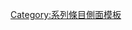 {{Sidebar with collapsible lists
| name = Economics sidebar
| bodyclass = plainlist
| titleclass = navbox-title
| title = [[经济学]]
| imagestyle = padding-left:0;padding-right:0;
| image = [[File:Countries by GDP (nominal) per capita in 2019.svg|frameless|220px|World GDP (PPP) per capita by country]]
| captionstyle = font-size:90%<!--no smaller than 90%, please ([[WP:ACCESS]])-->;white-space:nowrap;padding-bottom:0.2em;
| caption = [[各国人均国内生产总值列表 (国际汇率)|各国人均国内生产总值地圖]]（2019年）
| headingclass = navbox-abovebelow
| contentstyle = padding:0.15em 0.25em 0.5em;

|list1title =各地區經濟
|list1 = 
* [[各国经济列表]]
{{startflatlist}}
* [[非洲经济]]
* [[北美洲经济]]
* [[南美洲经济]]
* [[亚洲经济]]
* [[欧洲经济]]
* [[大洋洲经济]]
{{endflatlist}}

|list2title =[[JEL分类系统|经济学分支]]
|list2 = 
{{startflatlist}}
* [[微观经济学|-{zh-cn:微观经济学; zh-sg:微观经济学; zh-hk:微觀經濟學; zh-mo:微觀經濟學; zh-tw:個體經濟學;}-]]
* [[宏观经济学|-{zh-cn:宏观经济学; zh-sg:宏观经济学; zh-hk:宏觀經濟學; zh-mo:宏觀經濟學; zh-tw:總體經濟學;}-]]
* [[经济思想史]]
* [[经济学方法]]
* [[非正统经济学思想]]
{{endflatlist}}

|list3title = [[JEL分类系统|经济学方法]]
|list3 =
{{startflatlist}}
* [[数理经济学]]
* [[计量经济学]]
* [[实验经济学]]
* [[国民收入]] 
{{endflatlist}}

|list4title = [[JEL分类系统|学科分支]]
|list4 =
{{startflatlist}}
* [[经济体系]]
* [[经济史]]
* [[经济增长]]
* [[劳动经济学]]
* [[資訊經濟學|-{zh-cn:信息经济学; zh-sg:信息经济学; zh-hk:資訊經濟學; zh-mo:資訊經濟學; zh-tw:資訊經濟學;}-]]
* [[博弈论|-{zh-cn:博弈论; zh-sg:博弈论; zh-tw:賽局理論; zh-hk:博弈論}-]]
* [[地域科学]]
{{endflatlist}}
{{startflatlist}}
* [[行为经济学]]
* [[文化经济学]]
* [[演化经济学]]
* [[发展经济学]]
* [[国际经济学]]
* [[货币经济学]]
* [[金融经济学]]
* [[公共经济学]]
* [[福利经济学]]
* [[健康经济学]]
* [[產業经济学]]
* [[管理经济学]]
* [[法律经济学]]
* [[农业经济学]]
* [[自然资源经济学]]
* [[环境经济学]]
* [[城市经济学]]
* [[农村经济学]]
* [[产业组织理论]]
* [[生态经济学]]
* [[社會經濟學]]
* [[教育经济学]]
{{endflatlist}}

|list5title = [[:Category:经济学列表|经济学列表]]
|list5 =
{{startflatlist}}
* [[经济学期刊列表|期刊]] 
* [[经济学重要出版物列表|出版物]]
{{endflatlist}}
{{startflatlist}}
* [[:Category:经济学|目录]] 
* [[Portal:经济学|主题]]
* [[经济学家列表|经济学家]]
{{endflatlist}}

|list6title = [[经济制度和类别]]
|list6 = 
{{startflatlist}}
* [[封闭经济]]
* [[二元经济]]
* [[礼物经济]]
* [[非正式经济]]
* [[市场经济]]
* [[混合经济]]
* [[伊斯兰经济|伊斯兰]]
* [[自由放任]]
* [[开放经济]]
* [[参与经济]]
{{endflatlist}}

|list7title = [[经济意识形态]]
|list7 = 
{{startflatlist}}
* [[无政府主义]]
* [[资本主义]]
* [[共产主义]]
* [[社团主义]]
* [[法西斯主义]]
* [[乔治主义]]
* [[伊斯兰经济|伊斯兰]]
* [[自由放任]]
* [[社会主义市场经济]]
* [[重商主义]]
* [[保护主义]]
* [[社会主义]]
* [[工团主义]]
* [[第三条道路]]
{{endflatlist}}

|list8title = [[经济|其他经济形态]]
|list8 = 
{{startflatlist}}
* [[盎格鲁-撒克逊模式|盎格鲁-撒克逊]]
* [[欧洲封建]]
* [[经济全球化]]
* [[狩猎采集经济]]
* [[新兴工业化国家]]
* [[皇宮經濟]]
* [[农园经济]]
* [[后资本主义]]
* [[后工业主义]]
* [[社会市场经济]]
* [[社会主义市场经济]]
* [[代币经济]]
* [[传统经济]]
* [[信息经济|-{zh-cn:信息经济; zh-sg:信息经济; zh-hk:資訊經濟; zh-mo:資訊經濟; zh-tw:資訊經濟;}-]]
* [[过渡经济]]
* [[資源導向型經濟]]
{{endflatlist}}

|below = [[File:Emblem-money.svg|15px]] [[Portal:经济学|经济学主题首页]]
}}<noinclude>
[[Category:系列條目側面模板]]
[[Category:经济学导航模板| ]]
</noinclude>